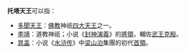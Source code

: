 '''托塔天王'''可以指：
*[[多聞天王|多聞天王]]：[[佛教|佛教]]神祇[[四大天王|四大天王]]之一。
*[[李靖_(神話人物)|李靖]]：道教神祇；小说《[[封神演義|封神演義]]》的[[將領|將領]]，輔佐[[武王克殷|武王克殷]]。 
*[[晁盖|晁盖]]：小说《[[水浒传|水浒传]]》中[[梁山泊|梁山泊]]集團的初代[[首領|首領]]。

{{disambig|Cat=四字作品消歧義}}